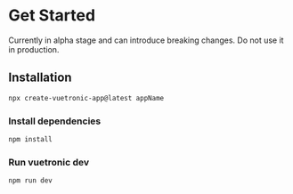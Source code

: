
# Get Started

<Callout type="warning" emoji="⚠️">
Currently in alpha stage and can introduce breaking changes. Do not use it in production.
</Callout>

## Installation

```` bash
npx create-vuetronic-app@latest appName
````

### Install dependencies
```` bash
npm install
````

### Run vuetronic dev
```` bash
npm run dev
````